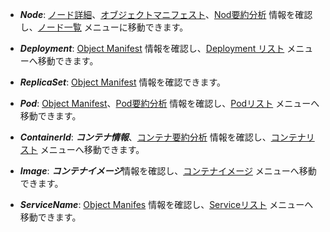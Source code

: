 - ***Node***: [ノード詳細](node-details)、[オブジェクトマニフェスト](object-manifest)、[Nod要約分析](container-map-target-info#node-summary-analysis) 情報を確認し、[ノード一覧](resource-node-list) メニューに移動できます。

- ***Deployment***: [Object Manifest](object-manifest) 情報を確認し、[Deployment リスト](deployment-list) メニューへ移動できます。

- ***ReplicaSet***: [Object Manifest](object-manifest) 情報を確認できます。 

- ***Pod***: [Object Manifest](object-manifest)、[Pod要約分析](container-map-target-info#pod-summary-analysis) 情報を確認し、[Podリスト](resource-pod-list) メニューへ移動できます。 

- ***ContainerId***: ***コンテナ情報***、[コンテナ要約分析](container-map-target-info#container-summary-analysis) 情報を確認し、[コンテナリスト](resource-container-list) メニューへ移動できます。

- ***Image***: ***コンテナイメージ***情報を確認し、[コンテナイメージ](container-images) メニューへ移動できます。 

- ***ServiceName***: [Object Manifes](object-manifest) 情報を確認し、[Serviceリスト](service-list) メニューへ移動できます。 
